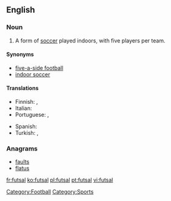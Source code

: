 ==English==
{{wikipedia}}

===Noun===
{{en-noun|-}}

# A form of [[soccer]] played indoors, with five players per team.

====Synonyms====
* [[five-a-side football]]
* [[indoor soccer]]

====Translations====
{{trans-top|form of soccer}}
* Finnish: {{t-|fi|salijalkapallo}},  {{t-|fi|futsal}}
* Italian: {{t-|it|calcetto|m}}
* Portuguese: {{t+|pt|futsal}},  {{t|pt|futebol de salão}}
{{trans-mid}}
* Spanish: {{t-|es|fútbol sala}}
* Turkish: {{t|tr|futsal}}, {{t|tr|salon futbolu}}
{{trans-bottom}}

===Anagrams===
* [[faults#English|faults]]
* [[flatus#English|flatus]]

[[Category:Football]]
[[Category:Sports]]

[[fr:futsal]]
[[ko:futsal]]
[[pl:futsal]]
[[pt:futsal]]
[[vi:futsal]]